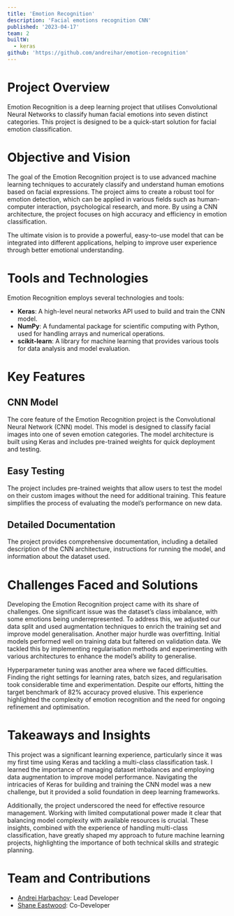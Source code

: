 ```yaml
---
title: 'Emotion Recognition'
description: 'Facial emotions recognition CNN'
published: '2023-04-17'
team: 2
builtW:
  - keras
github: 'https://github.com/andreihar/emotion-recognition'
---
```


# Project Overview

Emotion Recognition is a deep learning project that utilises Convolutional Neural Networks to classify human facial emotions into seven distinct categories. This project is designed to be a quick-start solution for facial emotion classification.

# Objective and Vision

The goal of the Emotion Recognition project is to use advanced machine learning techniques to accurately classify and understand human emotions based on facial expressions. The project aims to create a robust tool for emotion detection, which can be applied in various fields such as human-computer interaction, psychological research, and more. By using a CNN architecture, the project focuses on high accuracy and efficiency in emotion classification.

The ultimate vision is to provide a powerful, easy-to-use model that can be integrated into different applications, helping to improve user experience through better emotional understanding.

# Tools and Technologies

Emotion Recognition employs several technologies and tools:

- **Keras**: A high-level neural networks API used to build and train the CNN model.
- **NumPy**: A fundamental package for scientific computing with Python, used for handling arrays and numerical operations.
- **scikit-learn**: A library for machine learning that provides various tools for data analysis and model evaluation.

# Key Features

## CNN Model

The core feature of the Emotion Recognition project is the Convolutional Neural Network (CNN) model. This model is designed to classify facial images into one of seven emotion categories. The model architecture is built using Keras and includes pre-trained weights for quick deployment and testing.

## Easy Testing

The project includes pre-trained weights that allow users to test the model on their custom images without the need for additional training. This feature simplifies the process of evaluating the model’s performance on new data.

## Detailed Documentation

The project provides comprehensive documentation, including a detailed description of the CNN architecture, instructions for running the model, and information about the dataset used.

# Challenges Faced and Solutions

Developing the Emotion Recognition project came with its share of challenges. One significant issue was the dataset’s class imbalance, with some emotions being underrepresented. To address this, we adjusted our data split and used augmentation techniques to enrich the training set and improve model generalisation. Another major hurdle was overfitting. Initial models performed well on training data but faltered on validation data. We tackled this by implementing regularisation methods and experimenting with various architectures to enhance the model’s ability to generalise.

Hyperparameter tuning was another area where we faced difficulties. Finding the right settings for learning rates, batch sizes, and regularisation took considerable time and experimentation. Despite our efforts, hitting the target benchmark of 82% accuracy proved elusive. This experience highlighted the complexity of emotion recognition and the need for ongoing refinement and optimisation.

# Takeaways and Insights

This project was a significant learning experience, particularly since it was my first time using Keras and tackling a multi-class classification task. I learned the importance of managing dataset imbalances and employing data augmentation to improve model performance. Navigating the intricacies of Keras for building and training the CNN model was a new challenge, but it provided a solid foundation in deep learning frameworks.

Additionally, the project underscored the need for effective resource management. Working with limited computational power made it clear that balancing model complexity with available resources is crucial. These insights, combined with the experience of handling multi-class classification, have greatly shaped my approach to future machine learning projects, highlighting the importance of both technical skills and strategic planning.

# Team and Contributions

- [Andrei Harbachov](https://www.linkedin.com/in/andreihar/): Lead Developer
- [Shane Eastwood](https://linkedin.com/in/shane-eastwood-3549479b/): Co-Developer